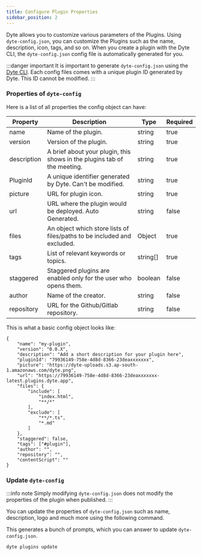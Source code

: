 ```yaml
---
title: Configure Plugin Properties
sidebar_position: 2
---
```

Dyte allows you to customize various parameters of the Plugins. Using `dyte-config.json`, you can customize the Plugins such as the name, description, icon, tags, and so on. When you create a plugin with the Dyte CLI, the `dyte-config.json` config file is automatically generated for you.

:::danger important
It is important to generate `dyte-config.json` using the [Dyte CLI](https://docs.dyte.io/cli/plugins). Each config files comes with a unique plugin ID generated by Dyte. This ID cannot be modified.
:::

### Properties of `dyte-config`

Here is a list of all properties the config object can have:

| **Property** | **Descriptio**n | **Type** | **Required** |
| --- | --- | --- | --- |
| name | Name of the plugin. | string | true |
| version | Version of the plugin. | string | true |
| description | A brief about your plugin, this shows in the plugins tab of the meeting. | string | true |
| PluginId | A unique identifier generated by Dyte. Can't be modified. | string | true |
| picture | URL for plugin icon. | string | true |
| url | URL where the plugin would be deployed. Auto Generated. | string | false |
| files | An object which store lists of files/paths to be included and excluded. | Object | true |
| tags | List of relevant keywords or topics. | string[] | true |
| staggered | Staggered plugins are enabled only for the user who opens them. | boolean | false |
| author | Name of the creator. | string | false |
| repository | URL for the Github/Gitlab repository. | string | false |

[//]: # (| contentScript | Relative path to the file that uses MediaStreams API. | string | false |)


This is what a basic config object looks like:

```tsx
{
    "name": "my-plugin",
    "version": "0.0.X",
    "description": "Add a short description for your plugin here",
    "pluginId": "79936149-758e-4d8d-8366-23deaxxxxxxx",
    "picture": "https://dyte-uploads.s3.ap-south-1.amazonaws.com/dyte.png",
    "url": "https://79936149-758e-4d8d-8366-23deaxxxxxxx-latest.plugins.dyte.app",
    "files": {
        "include": [
            "index.html",
            "**/*"
        ],
        "exclude": [
            "**/*.ts",
            "*.md"
        ]
    },
    "staggered": false,
    "tags": ["#plugin"],
    "author": "",
    "repository": "",
    "contentScript": ""
}
```

### Update `dyte-config`
:::info note
Simply modifying `dyte-config.json` does not modify the properties of the plugin when published.
:::

You can update the properties of `dyte-config.json` such as name, description, logo and much more using the following command.

This generates a bunch of prompts, which you can answer to update `dyte-config.json`.
```shell
dyte plugins update
```

